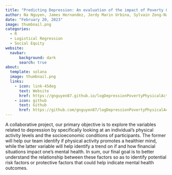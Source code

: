 ```yaml
---
title: "Predicting Depression: An evaluation of the impact of Poverty & Physical Activity"
author: Na Nguyen, James Hernandez, Jordy Marin Urbina, Sylvain Zong-Naba
date: "February 20, 2023"
image: thumbnail.png
categories:
  - R
  - Logistical Regression
  - Social Equity
website: 
  navbar:
      background: dark
      search: true
about: 
  template: solana
  image: thumbnail.png
  links: 
    - icon: link-45deg
      text: Website
      href: https://gnguyen87.github.io/logDepressionPovertyPhysicalActivity/
    - icon: github
      text: Github
      href: https://github.com/gnguyen87/logDepressionPovertyPhysicalActivity
---
```


A collaborative project, our primary objective is to explore the variables related to depression by specifically looking at an individual's physical activity levels and the socioeconomic conditions of participants. The former will help our team identify if physical activity promotes a healthier mind, while the latter variable will help identify a trend on if and how financial situations impact one's mental health. In sum, our final goal is to better understand the relationship between these factors so as to identify potential risk factors or protective factors that could help indicate mental health outcomes.
